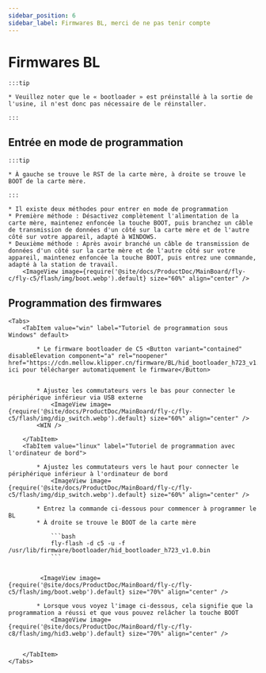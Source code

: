 ```yaml
---
sidebar_position: 6
sidebar_label: Firmwares BL, merci de ne pas tenir compte
---
```







# Firmwares BL

    :::tip

    * Veuillez noter que le « bootloader » est préinstallé à la sortie de l'usine, il n'est donc pas nécessaire de le réinstaller.

    :::

## Entrée en mode de programmation

    :::tip

    * À gauche se trouve le RST de la carte mère, à droite se trouve le BOOT de la carte mère.

    :::

    * Il existe deux méthodes pour entrer en mode de programmation
    * Première méthode : Désactivez complètement l'alimentation de la carte mère, maintenez enfoncée la touche BOOT, puis branchez un câble de transmission de données d'un côté sur la carte mère et de l'autre côté sur votre appareil, adapté à WINDOWS.
    * Deuxième méthode : Après avoir branché un câble de transmission de données d'un côté sur la carte mère et de l'autre côté sur votre appareil, maintenez enfoncée la touche BOOT, puis entrez une commande, adapté à la station de travail.
        <ImageView image={require('@site/docs/ProductDoc/MainBoard/fly-c/fly-c5/flash/img/boot.webp').default} size="60%" align="center" />

## Programmation des firmwares
    <Tabs>
        <TabItem value="win" label="Tutoriel de programmation sous Windows" default>

            * Le firmware bootloader de C5 <Button variant="contained" disableElevation component="a" rel="noopener" href="https://cdn.mellow.klipper.cn/firmware/BL/hid_bootloader_h723_v1.0.bin">cliquez ici pour télécharger automatiquement le firmware</Button>


            * Ajustez les commutateurs vers le bas pour connecter le périphérique inférieur via USB externe
                <ImageView image={require('@site/docs/ProductDoc/MainBoard/fly-c/fly-c5/flash/img/dip_switch.webp').default} size="60%" align="center" />
            <WIN />

        </TabItem>
        <TabItem value="linux" label="Tutoriel de programmation avec l'ordinateur de bord">

            * Ajustez les commutateurs vers le haut pour connecter le périphérique inférieur à l'ordinateur de bord
                <ImageView image={require('@site/docs/ProductDoc/MainBoard/fly-c/fly-c5/flash/img/dip_switch.webp').default} size="60%" align="center" />

            * Entrez la commande ci-dessous pour commencer à programmer le BL
            * À droite se trouve le BOOT de la carte mère

                ```bash
                fly-flash -d c5 -u -f /usr/lib/firmware/bootloader/hid_bootloader_h723_v1.0.bin
                ```


             <ImageView image={require('@site/docs/ProductDoc/MainBoard/fly-c/fly-c5/flash/img/boot.webp').default} size="70%" align="center" />

            * Lorsque vous voyez l'image ci-dessous, cela signifie que la programmation a réussi et que vous pouvez relâcher la touche BOOT
                <ImageView image={require('@site/docs/ProductDoc/MainBoard/fly-c/fly-c8/flash/img/hid3.webp').default} size="70%" align="center" />


        </TabItem>
    </Tabs>
